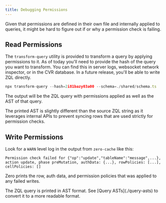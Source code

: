 ```yaml
---
title: Debugging Permissions
---
```


Given that permissions are defined in their own file and internally applied to queries, it might be hard to figure out if or why a permission check is failing.

## Read Permissions

The `transform-query` utility is provided to transform a query by applying permissions to it. As of today you'll need to provide the hash of the query you want to transform. You can find this in server logs, websocket network inspector, or in the CVR database. In a future release, you'll be able to write ZQL directly.

```ts
npx transform-query --hash=2i81bazy03a00 --schema=./shared/schema.ts
```

The output will be the ZQL query with permissions applied as well as the AST of that query.

<Note type="note">
  The printed AST is slightly different than the source ZQL string as it
  leverages internal APIs to prevent syncing rows that are used strictly for
  permission checks.
</Note>

## Write Permissions

Look for a `WARN` level log in the output from `zero-cache` like this:

```
Permission check failed for {"op":"update","tableName":"message",...}, action update, phase preMutation, authData: {...}, rowPolicies: [...], cellPolicies: []
```

Zero prints the row, auth data, and permission policies that was applied to any failed writes.

<Note>
  The ZQL query is printed in AST format. See [Query ASTs](./query-asts) to
  convert it to a more readable format.
</Note>
